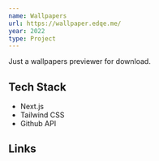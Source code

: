 ```yaml
---
name: Wallpapers
url: https://wallpaper.edqe.me/
year: 2022
type: Project
---
```


Just a wallpapers previewer for download.

## Tech Stack

- Next.js
- Tailwind CSS
- Github API

## Links

<section className="flex gap-4">
  <GithubLogo weight="fill" href="https://github.com/Edqe14/wallpaper-previewer" />
  <Link href="https://wallpaper.edqe.me/" />
</section>
